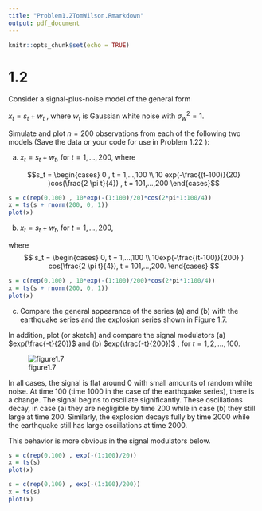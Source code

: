 ```yaml
---
title: "Problem1.2TomWilson.Rmarkdown"
output: pdf_document
---
```


```r
knitr::opts_chunk$set(echo = TRUE)
```

# 1.2 
Consider a signal-plus-noise model of the general form 

$x_t = s_t + w_t$ , where $w_t$ is Gaussian white noise with $\sigma^2_w = 1$.

Simulate and plot $n = 200$ observations from each of the following two models (Save the data or your code for use in Problem 1.22 ):

(a) $x_t = s_t + w_t$, for $t = 1,...,200$, where 

$$s_t = \begin{cases} 0  , t = 1,...,100 \\
        10 exp(-\frac{(t-100)}{20} )cos(\frac{2 \pi t}{4})  , t = 101,...,200 \end{cases}$$


```R
s = c(rep(0,100) , 10*exp(-(1:100)/20)*cos(2*pi*1:100/4)) 
x = ts(s + rnorm(200, 0, 1)) 
plot(x)
```

(b)
$x_t = s_t + w_t$, for $t = 1,...,200$, 

where 
$$ 
s_t = \begin{cases} 0, t = 1,...,100 \\ 
      10exp(-\frac{(t-100)}{200} ) cos(\frac{2 \pi t}{4}), t = 101,...,200.
      \end{cases}
$$
```R
s = c(rep(0,100) , 10*exp(-(1:100)/200)*cos(2*pi*1:100/4)) 
x = ts(s + rnorm(200, 0, 1)) 
plot(x)
```

(c) Compare the general appearance of the series (a) and (b) with the earthquake series and the explosion series shown in Figure 1.7. 

In addition, plot (or sketch) and compare the signal modulators (a) $exp(\frac{-t}{20})$ and (b) $exp(\frac{-t}{200})$ , for $t = 1,2,...,100$.

![figure1.7](./figure1.7.png "")

In all cases, the signal is flat around 0 with small amounts of random white noise.
At time 100 (time 1000 in the case of the earthquake series), there is a change. The signal begins to oscillate significantly. 
These oscillations decay, in case (a) they are negligible by time 200 while in case (b) they still large at time 200. Similarly, the explosion decays fully by time 2000 while the earthquake still has large oscillations at time 2000.

This behavior is more obvious in the signal modulators below.

```R
s = c(rep(0,100) , exp(-(1:100)/20))
x = ts(s) 
plot(x)
```

```R
s = c(rep(0,100) , exp(-(1:100)/200))
x = ts(s) 
plot(x)
```